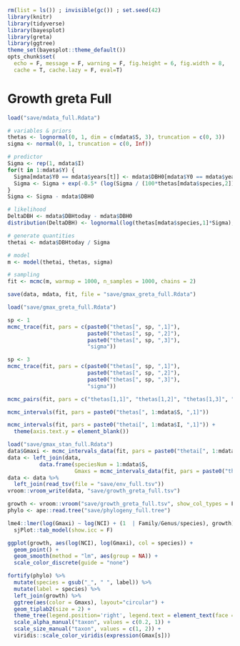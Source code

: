 ```r
rm(list = ls()) ; invisible(gc()) ; set.seed(42)
library(knitr)
library(tidyverse)
library(bayesplot)
library(greta)
library(ggtree)
theme_set(bayesplot::theme_default())
opts_chunk$set(
  echo = F, message = F, warning = F, fig.height = 6, fig.width = 8,
  cache = T, cache.lazy = F, eval=T)
```

# Growth greta Full

\begin{equation} 
  DBH_{y=today,s,i}  - DBH_{y=y0,s,i} \sim \\
  \mathcal{logN} (log(\theta_{1,s} \times \sum _{y=y_0} ^{y=today} exp(-\frac12.[\frac{log(\frac{DBH_{y,s,i}}{100.\theta_{2,s}})}{\theta_{3,s}}]^2)), \sigma_1) \\ 
  ~ \\
  (\theta_{1,s}, \theta_{2,s}, \theta_{3,s}) \sim \mathcal{logN}^{3 \times S}(log(1),1) \\ 
  \sigma \sim \mathcal{N}_T(0,1) \\ 
  ~ \\
  \theta_{1,s,i} = \frac{DBH_{y=today,s,i}}{\sum_{y=y0}^{y=2020} exp(-\frac12.[\frac{log(\frac{DBH_{y,s,i}}{100.\theta_{2,s}})}{\theta_{3,s}}]^2)} \\ 
    (\#eq:gmax4)
\end{equation} 

```r
load("save/mdata_full.Rdata")

# variables & priors
thetas <- lognormal(0, 1, dim = c(mdata$S, 3), truncation = c(0, 3))
sigma <- normal(0, 1, truncation = c(0, Inf))

# predictor
Sigma <- rep(1, mdata$I)
for(t in 1:mdata$Y) {
  Sigma[mdata$Y0 == mdata$years[t]] <- mdata$DBH0[mdata$Y0 == mdata$years[t]]
  Sigma <- Sigma + exp(-0.5* (log(Sigma / (100*thetas[mdata$species,2])) / thetas[mdata$species,3])^2)
}
Sigma <- Sigma - mdata$DBH0

# likelihood
DeltaDBH <- mdata$DBHtoday - mdata$DBH0
distribution(DeltaDBH) <- lognormal(log(thetas[mdata$species,1]*Sigma), sigma)

# generate quantities
thetai <- mdata$DBHtoday / Sigma

# model
m <- model(thetai, thetas, sigma)

# sampling
fit <- mcmc(m, warmup = 1000, n_samples = 1000, chains = 2)

save(data, mdata, fit, file = "save/gmax_greta_full.Rdata")
```

```r
load("save/gmax_greta_full.Rdata") 
```

```r
sp <- 1
mcmc_trace(fit, pars = c(paste0("thetas[", sp, ",1]"), 
                         paste0("thetas[", sp, ",2]"), 
                         paste0("thetas[", sp, ",3]"), 
                         "sigma")) 
```

```r
sp <- 3
mcmc_trace(fit, pars = c(paste0("thetas[", sp, ",1]"), 
                         paste0("thetas[", sp, ",2]"), 
                         paste0("thetas[", sp, ",3]"), 
                         "sigma")) 
```

```r
mcmc_pairs(fit, pars = c("thetas[1,1]", "thetas[1,2]", "thetas[1,3]", "sigma")) 
```

```r
mcmc_intervals(fit, pars = paste0("thetas[", 1:mdata$S, ",1]")) 
```

```r
mcmc_intervals(fit, pars = paste0("thetai[", 1:mdata$I, ",1]")) +
  theme(axis.text.y = element_blank()) 
```

```r
load("save/gmax_stan_full.Rdata") 
data$Gmaxi <- mcmc_intervals_data(fit, pars = paste0("thetai[", 1:mdata$I, ",1]"))$m
data <- left_join(data, 
          data.frame(speciesNum = 1:mdata$S, 
                     Gmaxs = mcmc_intervals_data(fit, pars = paste0("thetai[", 1:mdata$S, ",1]"))$m))
data <- data %>% 
  left_join(read_tsv(file = "save/env_full.tsv"))
vroom::vroom_write(data, "save/growth_greta_full.tsv")
```

```r
growth <- vroom::vroom("save/growth_greta_full.tsv", show_col_types = F)
phylo <- ape::read.tree("save/phylogeny_full.tree")
```

```r
lme4::lmer(log(Gmaxi) ~ log(NCI) + (1  | Family/Genus/species), growth) %>% 
  sjPlot::tab_model(show.icc = F)
```

```r
ggplot(growth, aes(log(NCI), log(Gmaxi), col = species)) +
  geom_point() +
  geom_smooth(method = "lm", aes(group = NA)) +
  scale_color_discrete(guide = "none")
```

```r
fortify(phylo) %>% 
  mutate(species = gsub("_", " ", label)) %>%
  mutate(label = species) %>% 
  left_join(growth) %>% 
  ggtree(aes(color = Gmaxs), layout="circular") + 
  geom_tiplab2(size = 2) +
  theme_tree(legend.position='right', legend.text = element_text(face = "italic")) +
  scale_alpha_manual("taxon", values = c(0.2, 1)) +
  scale_size_manual("taxon", values = c(1, 2)) +
  viridis::scale_color_viridis(expression(Gmax[s]))
```
